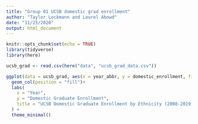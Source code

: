 ```yaml
---
title: "Group 01 UCSB domestic grad enrollment"
author: "Taylor Lockmann and Laurel Abowd"
date: "11/25/2020"
output: html_document
---
```


```r
knitr::opts_chunk$set(echo = TRUE)
library(tidyverse)
library(here)
```

```r
ucsb_grad <- read.csv(here("data", "ucsb_grad_data.csv"))
```

```r
ggplot(data = ucsb_grad, aes(x = year_abbr, y = domestic_enrollment, fill = ethnicity))+
  geom_col(position = "fill")+
  labs(
    x = "Year",
    y = "Domestic Graduate Enrollment", 
    title = "UCSB Domestic Graduate Enrollment by Ethnicity (2008-2019)"
  ) +
  theme_minimal()
```

